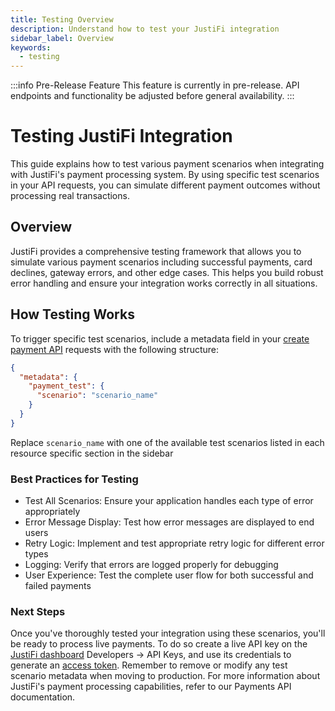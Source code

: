 ```yaml
---
title: Testing Overview
description: Understand how to test your JustiFi integration
sidebar_label: Overview
keywords:
  - testing
---
```


:::info Pre-Release Feature
This feature is currently in pre-release. API endpoints and functionality be adjusted before general availability.
:::

# Testing JustiFi Integration

This guide explains how to test various payment scenarios when integrating with JustiFi's 
payment processing system. By using specific test scenarios in your API requests, you can 
simulate different payment outcomes without processing real transactions.

## Overview

JustiFi provides a comprehensive testing framework that allows you to simulate various payment 
scenarios including successful payments, card declines, gateway errors, and other edge cases. 
This helps you build robust error handling and ensure your integration works 
correctly in all situations.

## How Testing Works

To trigger specific test scenarios, include a metadata field in your [create payment API](https://docs.justifi.tech/api-spec#tag/Payments/operation/CreatePayment) requests with the following structure:

```json
{
  "metadata": {
    "payment_test": {
      "scenario": "scenario_name"
    }
  }
}
```

Replace `scenario_name` with one of the available test scenarios listed in each resource specific section in the sidebar


### Best Practices for Testing

- Test All Scenarios: Ensure your application handles each type of error appropriately
- Error Message Display: Test how error messages are displayed to end users
- Retry Logic: Implement and test appropriate retry logic for different error types
- Logging: Verify that errors are logged properly for debugging
- User Experience: Test the complete user flow for both successful and failed payments

### Next Steps

Once you've thoroughly tested your integration using these scenarios, you'll be ready to process live payments. To do so create a live API key on the [JustiFi dashboard](https://app.justifi.ai/admin) Developers -> API Keys, and use its credentials to generate an [access token](https://docs.justifi.tech/api-spec#tag/API-Credentials). Remember to remove or modify any test scenario metadata when moving to production.
For more information about JustiFi's payment processing capabilities, refer to our Payments API documentation.
